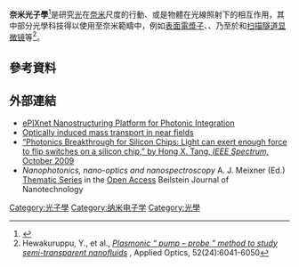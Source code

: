 {{Nanotechnology}}
'''奈米光子學'''<ref name=Novotny2012>{{cite book
|author1=Lukas Novotny
|author2=Bert Hecht
|title=Principles of Nano-Optics
|url=https://www.photonics.ethz.ch/fileadmin/user_upload/Courses/NanoOptics/intro.pdf
|year=2012
|publisher=Cambridge
|edition=2nd
|language=en
|access-date=2016-07-14
|archive-date=2016-08-19
|archive-url=https://web.archive.org/web/20160819012626/https://www.photonics.ethz.ch/fileadmin/user_upload/Courses/NanoOptics/intro.pdf
|dead-url=no
}}</ref>是研究[[光|光]]在[[奈米|奈米]]尺度的行動、或是物體在光線照射下的相互作用，其中部分光學科技得以使用至奈米範疇中，例如[[表面電漿子|表面電漿子]]、{{Link-en|局部表面電漿共振效應|Localized surface plasmon}}、乃至於{{Link-en|近場掃描式光學顯微鏡|Near-field scanning optical microscope}}和[[扫描隧道显微镜|扫描隧道显微镜]]等<ref>Hewakuruppu, Y., et al., ''[https://www.researchgate.net/publication/257069746_Plasmonic__pump__probe__method_to_study_semi-transparent_nanofluids?ev=prf_pub Plasmonic “ pump – probe ” method to study semi-transparent nanofluids] {{Wayback|url=https://www.researchgate.net/publication/257069746_Plasmonic__pump__probe__method_to_study_semi-transparent_nanofluids?ev=prf_pub |date=20160303181913 }}'', Applied Optics, 52(24):6041-6050</ref>。

== 參考資料 ==
{{Reflist}}

== 外部連結 ==
*[https://web.archive.org/web/20130614215703/http://nanophotonics.eu/ ePIXnet Nanostructuring Platform for Photonic Integration]
*[http://wayback.archive.org/web/20110301000000*/http://witec.de/en/download/SNOM/snomsrg.pdf Optically induced mass transport in near fields]
*[https://web.archive.org/web/20091019063024/http://www.spectrum.ieee.org/semiconductors/devices/photonics-breakthrough-for-silicon-chips/0 “Photonics Breakthrough for Silicon Chips: Light can exert enough force to flip switches on a silicon chip,” by Hong X. Tang, ''IEEE Spectrum,'' October 2009]
*''Nanophotonics, nano-optics and nanospectroscopy'' A. J. Meixner (Ed.) [http://www.beilstein-journals.org/bjnano/browse/singleSeries.htm?sn=5 Thematic Series] {{Wayback|url=http://www.beilstein-journals.org/bjnano/browse/singleSeries.htm?sn=5 |date=20170212023928 }} in the [[Open_Access|Open Access]] Beilstein Journal of Nanotechnology

{{光學小作品}}
{{物理學小作品}}

[[Category:光子學|Category:光子學]]
[[Category:纳米电子学|Category:纳米电子学]]
[[Category:光學|Category:光學]]